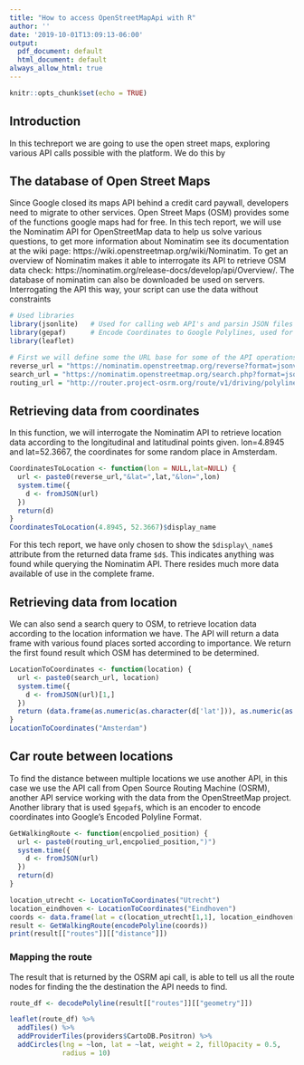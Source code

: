 ```yaml
---
title: "How to access OpenStreetMapApi with R"
author: ''
date: '2019-10-01T13:09:13-06:00'
output:
  pdf_document: default
  html_document: default
always_allow_html: true
---
```


```r
knitr::opts_chunk$set(echo = TRUE)
```
## Introduction
In this techreport we are going to use the open street maps, exploring various API calls possible with the platform. We do this by 

## The database of Open Street Maps

Since Google closed its maps API behind a credit card paywall, developers need to migrate to other services. Open Street Maps (OSM) provides some of the functions google maps had for free. In this tech report, we will use the Nominatim API for OpenStreetMap data to help us solve various questions, to get more information about Nominatim see its documentation at the wiki page: https://wiki.openstreetmap.org/wiki/Nominatim. To get an overview of Nominatim makes it able to interrogate its API to retrieve OSM data check: https://nominatim.org/release-docs/develop/api/Overview/. The database of nominatim can also be downloaded be used on servers. Interrogating the API this way, your script can use the data without constraints

```r
# Used libraries
library(jsonlite)   # Used for calling web API's and parsin JSON files 
library(gepaf)      # Encode Coordinates to Google Polylines, used for routing calls
library(leaflet)
```



```r
# First we will define some the URL base for some of the API operations
reverse_url = "https://nominatim.openstreetmap.org/reverse?format=jsonv2&"
search_url = "https://nominatim.openstreetmap.org/search.php?format=jsonv2&q="
routing_url = "http://router.project-osrm.org/route/v1/driving/polyline("
```

## Retrieving data from coordinates
In this function, we will interrogate the Nominatim API to retrieve location data according to the longitudinal and latitudinal points given. lon=4.8945 and lat=52.3667, the coordinates for some random place in Amsterdam.
```r
CoordinatesToLocation <- function(lon = NULL,lat=NULL) {
  url <- paste0(reverse_url,"&lat=",lat,"&lon=",lon)
  system.time({
    d <- fromJSON(url)
  })
  return(d)
}
CoordinatesToLocation(4.8945, 52.3667)$display_name

```
For this tech report, we have only chosen to show the `$display\_name$` attribute from the returned data frame `$d$`. This indicates anything was found while querying the Nominatim API. There resides much more data available of use in the complete frame.

## Retrieving data from location
We can also send a search query to OSM, to retrieve location data according to the location information we have. The API will return a data frame with various found places sorted according to importance. We return the first found result which OSM has determined to be determined.
```r
LocationToCoordinates <- function(location) {
  url <- paste0(search_url, location)
  system.time({
    d <- fromJSON(url)[1,]
  })
  return (data.frame(as.numeric(as.character(d['lat'])), as.numeric(as.character(d['lon']))))
}
LocationToCoordinates("Amsterdam")

```
## Car route between locations
To find the distance between multiple locations we use another API, in this case we use the API call from  Open Source Routing Machine (OSRM), another API service working with the data from the OpenStreetMap project. Another library that is used `$gepaf$`, which is an encoder to encode coordinates into Google's Encoded Polyline Format.

```r
GetWalkingRoute <- function(encpolied_position) {
  url <- paste0(routing_url,encpolied_position,")")
  system.time({
    d <- fromJSON(url)
  })
  return(d)
}

location_utrecht <- LocationToCoordinates("Utrecht")
location_eindhoven <- LocationToCoordinates("Eindhoven")
coords <- data.frame(lat = c(location_utrecht[1,1], location_eindhoven[1,1]),lon = c(location_utrecht[1,2], location_eindhoven[1,2]))
result <- GetWalkingRoute(encodePolyline(coords))
print(result[["routes"]][["distance"]])
```
### Mapping the route
The result that is returned by the OSRM api call, is able to tell us all the route nodes for finding the the destination the API needs to find. 
```r
route_df <- decodePolyline(result[["routes"]][["geometry"]])

leaflet(route_df) %>% 
  addTiles() %>%
  addProviderTiles(providers$CartoDB.Positron) %>%
  addCircles(lng = ~lon, lat = ~lat, weight = 2, fillOpacity = 0.5,
             radius = 10)
```
